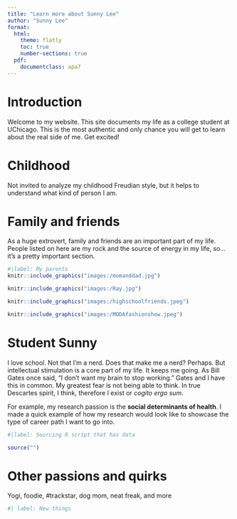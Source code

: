 ```yaml
---
title: "Learn more about Sunny Lee"
author: "Sunny Lee"
format:
  html:
    theme: flatly
    toc: true
    number-sections: true
  pdf:
    documentclass: apa7
---
```


# Introduction

Welcome to my website. This site documents my life as a college student at UChicago. This is the most authentic and only chance you will get to learn about the real side of me. Get excited!

# Childhood

Not invited to analyze my childhood Freudian style, but it helps to understand what kind of person I am.

# Family and friends

As a huge extrovert, family and friends are an important part of my life. People listed on here are my rock and the source of energy in my life, so...it's a pretty important section.

```r
#|label: My parents
knitr::include_graphics("images:/momanddad.jpg")
```

```r
knitr::include_graphics("images:/Ray.jpg")
```

```r
knitr::include_graphics("images:/highschoolfriends.jpeg")
```

```r
knitr::include_graphics("images:/MODAfashionshow.jpeg")
```

# Student Sunny

I love school. Not that I'm a nerd. Does that make me a nerd? Perhaps. But intellectual stimulation is a core part of my life. It keeps me going. As Bill Gates once said, "I don't want my brain to stop working." Gates and I have this in common. My greatest fear is not being able to think. In true Descartes spirit, I think, therefore I exist or *cogito ergo sum*.

For example, my research passion is the **social determinants of health**. I made a quick example of how my research would look like to showcase the type of career path I want to go into.  

```r
#|label: Sourcing R script that has data 

source("")

```

# Other passions and quirks

Yogi, foodie, #trackstar, dog mom, neat freak, and more

```r
#| label: New things

```
